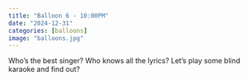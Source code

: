 ```yaml
---
title: "Balloon 6 - 10:00PM"
date: "2024-12-31"
categories: [balloons]
image: "balloons.jpg"
---
```


Who's the best singer?  Who knows all the lyrics?  Let's play some blind karaoke and find out?
